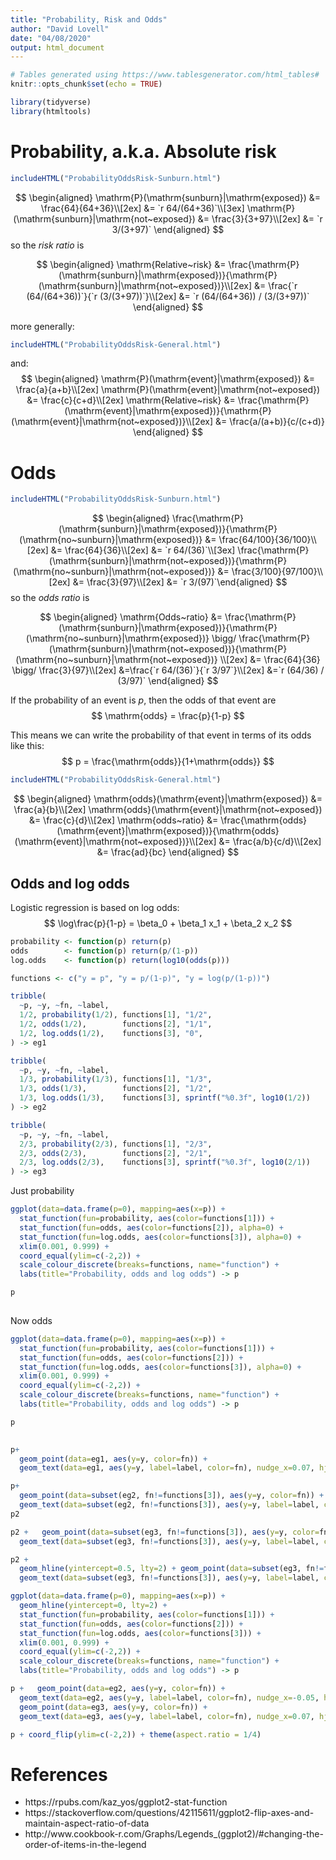 ```yaml
---
title: "Probability, Risk and Odds"
author: "David Lovell"
date: "04/08/2020"
output: html_document
---
```


```r
# Tables generated using https://www.tablesgenerator.com/html_tables#
knitr::opts_chunk$set(echo = TRUE)

library(tidyverse)
library(htmltools)
```

# Probability, a.k.a. Absolute risk

```r
includeHTML("ProbabilityOddsRisk-Sunburn.html")
```


$$
\begin{aligned}
\mathrm{P}(\mathrm{sunburn}|\mathrm{exposed}) &= \frac{64}{64+36}\\[2ex]
&= `r 64/(64+36)`\\[3ex]
\mathrm{P}(\mathrm{sunburn}|\mathrm{not~exposed}) &= \frac{3}{3+97}\\[2ex]
&= `r 3/(3+97)`
\end{aligned}
$$
so the _risk ratio_ is

$$
\begin{aligned}
\mathrm{Relative~risk} &= \frac{\mathrm{P}(\mathrm{sunburn}|\mathrm{exposed})}{\mathrm{P}(\mathrm{sunburn}|\mathrm{not~exposed})}\\[2ex]
&= \frac{`r (64/(64+36))`}{`r (3/(3+97))`}\\[2ex] 
&= `r (64/(64+36)) / (3/(3+97))` 
\end{aligned}
$$


more generally:

```r
includeHTML("ProbabilityOddsRisk-General.html")
```

and:
$$
\begin{aligned}
\mathrm{P}(\mathrm{event}|\mathrm{exposed}) &= \frac{a}{a+b}\\[2ex]
\mathrm{P}(\mathrm{event}|\mathrm{not~exposed}) &= \frac{c}{c+d}\\[2ex]
\mathrm{Relative~risk} &= \frac{\mathrm{P}(\mathrm{event}|\mathrm{exposed})}{\mathrm{P}(\mathrm{event}|\mathrm{not~exposed})}\\[2ex]
&= \frac{a/(a+b)}{c/(c+d)}
\end{aligned}
$$

# Odds
```r
includeHTML("ProbabilityOddsRisk-Sunburn.html")
```

$$
\begin{aligned}
\frac{\mathrm{P}(\mathrm{sunburn}|\mathrm{exposed})}{\mathrm{P}(\mathrm{no~sunburn}|\mathrm{exposed})} &= \frac{64/100}{36/100}\\[2ex]
&= \frac{64}{36}\\[2ex]
&= `r 64/(36)`\\[3ex]
\frac{\mathrm{P}(\mathrm{sunburn}|\mathrm{not~exposed})}{\mathrm{P}(\mathrm{no~sunburn}|\mathrm{not~exposed})} &= \frac{3/100}{97/100}\\[2ex]
&= \frac{3}{97}\\[2ex]
&= `r 3/(97)`\end{aligned}
$$
so the _odds ratio_ is

$$
\begin{aligned}
\mathrm{Odds~ratio} &=
\frac{\mathrm{P}(\mathrm{sunburn}|\mathrm{exposed})}{\mathrm{P}(\mathrm{no~sunburn}|\mathrm{exposed})}
\bigg/
\frac{\mathrm{P}(\mathrm{sunburn}|\mathrm{not~exposed})}{\mathrm{P}(\mathrm{no~sunburn}|\mathrm{not~exposed})}
\\[2ex]
&= \frac{64}{36} \bigg/ \frac{3}{97}\\[2ex]
&=\frac{`r 64/(36)`}{`r 3/97`}\\[2ex]
&=`r (64/36) / (3/97)`
\end{aligned}
$$



If the probability of an event is $p$, then the odds of that event 
are
$$
\mathrm{odds} = \frac{p}{1-p}
$$

This means we can write the probability of that event in terms of its odds like this:
$$
p = \frac{\mathrm{odds}}{1+\mathrm{odds}}
$$

```r
includeHTML("ProbabilityOddsRisk-General.html")
```


$$
\begin{aligned}
\mathrm{odds}(\mathrm{event}|\mathrm{exposed}) &= \frac{a}{b}\\[2ex]
\mathrm{odds}(\mathrm{event}|\mathrm{not~exposed}) &= \frac{c}{d}\\[2ex]
\mathrm{odds~ratio} &= \frac{\mathrm{odds}(\mathrm{event}|\mathrm{exposed})}{\mathrm{odds}(\mathrm{event}|\mathrm{not~exposed})}\\[2ex]
&= \frac{a/b}{c/d}\\[2ex]
&= \frac{ad}{bc}
\end{aligned}
$$


## Odds and log odds

Logistic regression is based on log odds:
$$
\log\frac{p}{1-p} = \beta_0 + \beta_1 x_1 + \beta_2 x_2
$$


```r
probability <- function(p) return(p)
odds        <- function(p) return(p/(1-p))
log.odds    <- function(p) return(log10(odds(p)))
```


```r
functions <- c("y = p", "y = p/(1-p)", "y = log(p/(1-p))")

tribble(
  ~p, ~y, ~fn, ~label,
  1/2, probability(1/2), functions[1], "1/2",
  1/2, odds(1/2),        functions[2], "1/1",
  1/2, log.odds(1/2),    functions[3], "0",
) -> eg1

tribble(
  ~p, ~y, ~fn, ~label,
  1/3, probability(1/3), functions[1], "1/3",
  1/3, odds(1/3),        functions[2], "1/2",
  1/3, log.odds(1/3),    functions[3], sprintf("%0.3f", log10(1/2))
) -> eg2

tribble(
  ~p, ~y, ~fn, ~label,
  2/3, probability(2/3), functions[1], "2/3",
  2/3, odds(2/3),        functions[2], "2/1",
  2/3, log.odds(2/3),    functions[3], sprintf("%0.3f", log10(2/1))
) -> eg3

```

Just probability
```r

ggplot(data=data.frame(p=0), mapping=aes(x=p)) +
  stat_function(fun=probability, aes(color=functions[1])) + 
  stat_function(fun=odds, aes(color=functions[2]), alpha=0) + 
  stat_function(fun=log.odds, aes(color=functions[3]), alpha=0) +
  xlim(0.001, 0.999) + 
  coord_equal(ylim=c(-2,2)) +
  scale_colour_discrete(breaks=functions, name="function") +
  labs(title="Probability, odds and log odds") -> p

p
  
```

Now odds
```r

ggplot(data=data.frame(p=0), mapping=aes(x=p)) +
  stat_function(fun=probability, aes(color=functions[1])) + 
  stat_function(fun=odds, aes(color=functions[2])) + 
  stat_function(fun=log.odds, aes(color=functions[3]), alpha=0) +
  xlim(0.001, 0.999) + 
  coord_equal(ylim=c(-2,2)) +
  scale_colour_discrete(breaks=functions, name="function") +
  labs(title="Probability, odds and log odds") -> p

p
  
```


```r
p+ 
  geom_point(data=eg1, aes(y=y, color=fn)) +
  geom_text(data=eg1, aes(y=y, label=label, color=fn), nudge_x=0.07, hjust=0, show.legend = FALSE) 
```

```r
p+ 
  geom_point(data=subset(eg2, fn!=functions[3]), aes(y=y, color=fn)) +
  geom_text(data=subset(eg2, fn!=functions[3]), aes(y=y, label=label, color=fn), nudge_x=0.07, hjust=0, show.legend = FALSE) -> p2
p2
```

```r
p2 +   geom_point(data=subset(eg3, fn!=functions[3]), aes(y=y, color=fn)) +
  geom_text(data=subset(eg3, fn!=functions[3]), aes(y=y, label=label, color=fn), nudge_x=0.07, hjust=0, show.legend = FALSE)
```


```r
p2 +  
  geom_hline(yintercept=0.5, lty=2) + geom_point(data=subset(eg3, fn!=functions[3]), aes(y=y, color=fn)) +
  geom_text(data=subset(eg3, fn!=functions[3]), aes(y=y, label=label, color=fn), nudge_x=0.07, hjust=0, show.legend = FALSE) 
```


```r
ggplot(data=data.frame(p=0), mapping=aes(x=p)) +
  geom_hline(yintercept=0, lty=2) + 
  stat_function(fun=probability, aes(color=functions[1])) + 
  stat_function(fun=odds, aes(color=functions[2])) + 
  stat_function(fun=log.odds, aes(color=functions[3])) +
  xlim(0.001, 0.999) + 
  coord_equal(ylim=c(-2,2)) +
  scale_colour_discrete(breaks=functions, name="function") +
  labs(title="Probability, odds and log odds") -> p

p +   geom_point(data=eg2, aes(y=y, color=fn)) +
  geom_text(data=eg2, aes(y=y, label=label, color=fn), nudge_x=-0.05, hjust=1, show.legend = FALSE) +
  geom_point(data=eg3, aes(y=y, color=fn)) +
  geom_text(data=eg3, aes(y=y, label=label, color=fn), nudge_x=0.07, hjust=0, show.legend = FALSE) 
```

```r
p + coord_flip(ylim=c(-2,2)) + theme(aspect.ratio = 1/4) 

```

# References

* https://rpubs.com/kaz_yos/ggplot2-stat-function
* https://stackoverflow.com/questions/42115611/ggplot2-flip-axes-and-maintain-aspect-ratio-of-data
* http://www.cookbook-r.com/Graphs/Legends_(ggplot2)/#changing-the-order-of-items-in-the-legend
